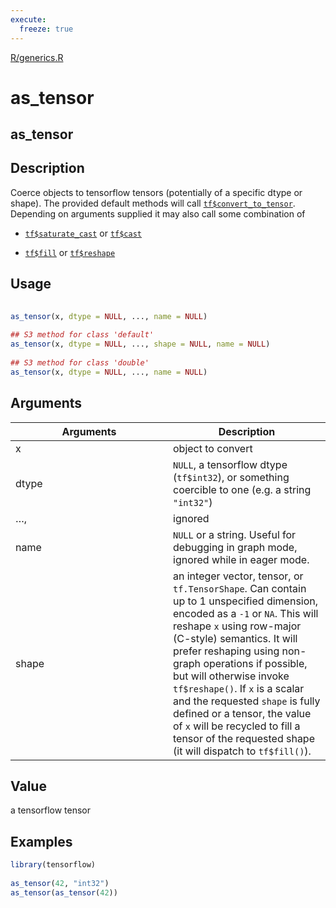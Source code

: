 ```yaml
---
execute:
  freeze: true
---
```


[R/generics.R](https://github.com/rstudio/tensorflow//blob/main/R/generics.R#L743) 

# as_tensor

## as_tensor

## Description

 Coerce objects to tensorflow tensors (potentially of a specific dtype or shape). The provided default methods will call [`tf$convert_to_tensor`](https://www.tensorflow.org/api_docs/python/tf/convert_to_tensor). Depending on arguments supplied it may also call some combination of  

- [`tf$saturate_cast`](https://www.tensorflow.org/api_docs/python/tf/dtypes/saturate_cast) or [`tf$cast`](https://www.tensorflow.org/api_docs/python/tf/cast) 

- [`tf$fill`](https://www.tensorflow.org/api_docs/python/tf/fill) or [`tf$reshape`](https://www.tensorflow.org/api_docs/python/tf/reshape) 

 


## Usage
```r
 
as_tensor(x, dtype = NULL, ..., name = NULL) 
 
## S3 method for class 'default'
as_tensor(x, dtype = NULL, ..., shape = NULL, name = NULL) 
 
## S3 method for class 'double'
as_tensor(x, dtype = NULL, ..., name = NULL) 
```

## Arguments
|Arguments|Description|
|---|---|
| x | object to convert |
| dtype | `NULL`, a tensorflow dtype (`tf$int32`), or something coercible to one (e.g. a string `"int32"`) |
| ...,  | ignored |
| name | `NULL` or a string. Useful for debugging in graph mode, ignored while in eager mode. |
| shape | an integer vector, tensor, or `tf.TensorShape`. Can contain up to 1 unspecified dimension, encoded as a `-1` or `NA`. This will reshape `x` using row-major (C-style) semantics. It will prefer reshaping using non-graph operations if possible, but will otherwise invoke `tf$reshape()`. If `x` is a scalar and the requested `shape` is fully defined or a tensor, the value of `x` will be recycled to fill a tensor of the requested shape (it will dispatch to `tf$fill()`). |



## Value
 a tensorflow tensor 


## Examples
```r
library(tensorflow)
 
as_tensor(42, "int32") 
as_tensor(as_tensor(42)) 
 
```


